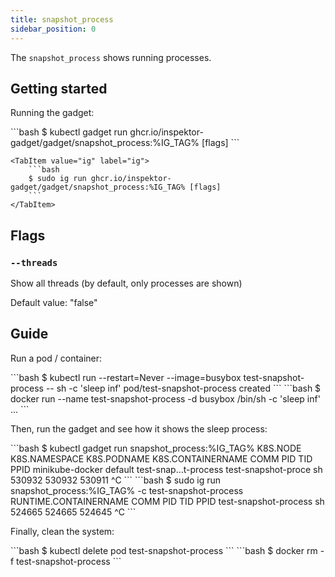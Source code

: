 ```yaml
---
title: snapshot_process
sidebar_position: 0
---
```



The `snapshot_process` shows running processes.

## Getting started

Running the gadget:

<Tabs groupId="env">
    <TabItem value="kubectl-gadget" label="kubectl gadget">
        ```bash
        $ kubectl gadget run ghcr.io/inspektor-gadget/gadget/snapshot_process:%IG_TAG% [flags]
        ```
    </TabItem>

    <TabItem value="ig" label="ig">
        ```bash
        $ sudo ig run ghcr.io/inspektor-gadget/gadget/snapshot_process:%IG_TAG% [flags]
        ```
    </TabItem>
</Tabs>

## Flags

### `--threads`

Show all threads (by default, only processes are shown)

Default value: "false"

## Guide

Run a pod / container:

<Tabs groupId="env">
<TabItem value="kubectl-gadget" label="kubectl gadget">
```bash
$ kubectl run --restart=Never --image=busybox test-snapshot-process -- sh -c 'sleep inf'
pod/test-snapshot-process created
```
</TabItem>

<TabItem value="ig" label="ig">
```bash
$ docker run --name test-snapshot-process -d busybox /bin/sh -c 'sleep inf'
...
```
</TabItem>
</Tabs>

Then, run the gadget and see how it shows the sleep process:

<Tabs groupId="env">
<TabItem value="kubectl-gadget" label="kubectl gadget">
```bash
$ kubectl gadget run snapshot_process:%IG_TAG%
K8S.NODE            K8S.NAMESPACE       K8S.PODNAME         K8S.CONTAINERNAME   COMM              PID        TID          PPID
minikube-docker     default             test-snap…t-process test-snapshot-proce sh             530932     530932        530911
^C
```

</TabItem>

<TabItem value="ig" label="ig">
```bash
$ sudo ig run snapshot_process:%IG_TAG% -c test-snapshot-process
RUNTIME.CONTAINERNAME           COMM                            PID               TID             PPID
test-snapshot-process           sh                           524665            524665           524645
^C
```
</TabItem>
</Tabs>

Finally, clean the system:

<Tabs groupId="env">
<TabItem value="kubectl-gadget" label="kubectl gadget">
```bash
$ kubectl delete pod test-snapshot-process
```
</TabItem>

<TabItem value="ig" label="ig">
```bash
$ docker rm -f test-snapshot-process
```
</TabItem>
</Tabs>
